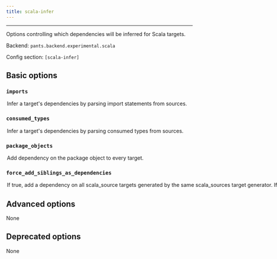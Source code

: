 ```yaml
---
title: scala-infer
---
```



---

Options controlling which dependencies will be inferred for Scala targets.

Backend: <span className="color--primary">`pants.backend.experimental.scala`</span>

Config section: <span className="color--primary">`[scala-infer]`</span>

<span className={styles.options}>

## Basic options

### `imports`

<Option
  cli_repr={`--[no-]scala-infer-imports`}
  env_repr="PANTS_SCALA_INFER_IMPORTS"
  default_repr={`True`}
>
  Infer a target&#x27;s dependencies by parsing import statements from sources.
</Option>

### `consumed_types`

<Option
  cli_repr={`--[no-]scala-infer-consumed-types`}
  env_repr="PANTS_SCALA_INFER_CONSUMED_TYPES"
  default_repr={`True`}
>
  Infer a target&#x27;s dependencies by parsing consumed types from sources.
</Option>

### `package_objects`

<Option
  cli_repr={`--[no-]scala-infer-package-objects`}
  env_repr="PANTS_SCALA_INFER_PACKAGE_OBJECTS"
  default_repr={`True`}
>
  Add dependency on the package object to every target.
</Option>

### `force_add_siblings_as_dependencies`

<Option
  cli_repr={`--[no-]scala-infer-force-add-siblings-as-dependencies`}
  env_repr='PANTS_SCALA_INFER_FORCE_ADD_SIBLINGS_AS_DEPENDENCIES'
  default_repr={`True`}
>
If true, add a dependency on all scala_source targets generated by the same scala_sources target generator. If false, the dependencies will only be added if [scala-infer].imports is also set to false.

Setting this option to true reduces the precision of dependency information. That means that you may end up compiling more than is necessary for a particular task, and that compilation will be invalidated more frequently than actually necessary. However, setting to true may be helpful if compilation fails due to missing dependencies.

</Option>

## Advanced options

None

## Deprecated options

None

</span>
